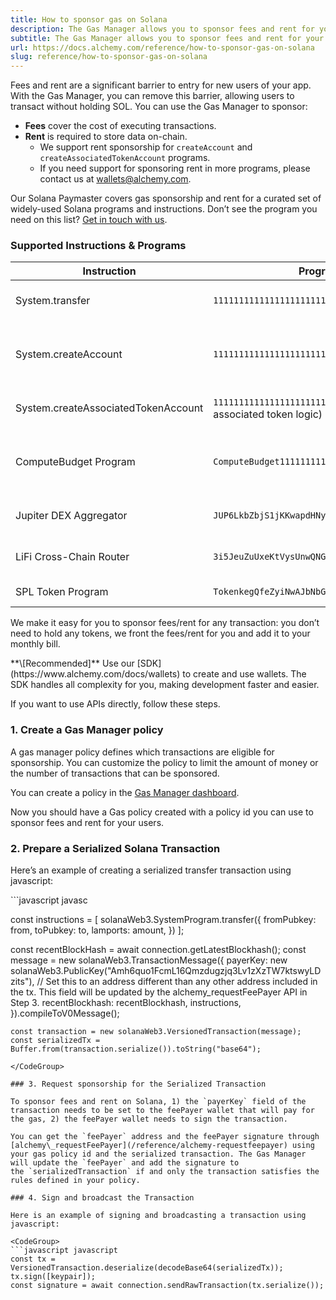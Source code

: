 ```yaml
---
title: How to sponsor gas on Solana
description: The Gas Manager allows you to sponsor fees and rent for your users on Solana, removing the biggest barrier to entry.
subtitle: The Gas Manager allows you to sponsor fees and rent for your users on Solana, removing the biggest barrier to entry.
url: https://docs.alchemy.com/reference/how-to-sponsor-gas-on-solana
slug: reference/how-to-sponsor-gas-on-solana
---
```


Fees and rent are a significant barrier to entry for new users of your app. With the Gas Manager, you can remove this barrier, allowing users to transact without holding SOL. You can use the Gas Manager to sponsor:

- **Fees** cover the cost of executing transactions.
- **Rent** is required to store data on-chain.
  - We support rent sponsorship for `createAccount` and `createAssociatedTokenAccount` programs.
  - If you need support for sponsoring rent in more programs, please contact us at wallets@alchemy.com.

Our Solana Paymaster covers gas sponsorship and rent for a curated set of widely-used Solana programs and instructions. Don’t see the program you need on this list? [Get in touch with us](mailto:smart-wallets@alchemy.com).

### Supported Instructions & Programs

| Instruction | Program ID | Description |
| --- | --- | --- |
| System.transfer | `11111111111111111111111111111111` | Transfers SOL from one account to another. |
| System.createAccount | `11111111111111111111111111111111` | Creates a new account with a specified owner and lamport balance. |
| System.createAssociatedTokenAccount | `11111111111111111111111111111111` (via associated token logic) | Creates a token account for an SPL token. |
| ComputeBudget Program | `ComputeBudget111111111111111111111111111111` | Requests additional compute units/prioritization fees. |
| Jupiter DEX Aggregator | `JUP6LkbZbjS1jKKwapdHNy74zcZ3tLUZoi5QNyVTaV4` | Token swaps and routing via Jupiter DEX. |
| LiFi Cross-Chain Router | `3i5JeuZuUxeKtVysUnwQNGerJP2bSMX9fTFfS4Nxe3Br` | LiFi routing for cross-chain swaps. |
| SPL Token Program | `TokenkegQfeZyiNwAJbNbGKPFXCWuBvf9Ss623VQ5DA` | Common SPL token operations. |

We make it easy for you to sponsor fees/rent for any transaction: you don’t need to hold any tokens, we front the fees/rent for you and add it to your monthly bill.

<Info>
  **\[Recommended]** Use our [SDK](https://www.alchemy.com/docs/wallets) to
  create and use wallets. The SDK handles all complexity for you, making
  development faster and easier.
</Info>

If you want to use APIs directly, follow these steps.

### 1. Create a Gas Manager policy

A gas manager policy defines which transactions are eligible for sponsorship. You can customize the policy to limit the amount of money or the number of transactions that can be sponsored.

You can create a policy in the [Gas Manager dashboard](https://dashboard.alchemy.com/gas-manager/policy/create/?a=api-docs).

Now you should have a Gas policy created with a policy id you can use to sponsor fees and rent for your users.

### 2. Prepare a Serialized Solana Transaction

Here’s an example of creating a serialized transfer transaction using javascript:

<CodeGroup>
  ```javascript javasc

const instructions = [
solanaWeb3.SystemProgram.transfer({
fromPubkey: from,
toPubkey: to,
lamports: amount,
})
];

const recentBlockHash = await connection.getLatestBlockhash();
const message = new solanaWeb3.TransactionMessage({
payerKey: new solanaWeb3.PublicKey("Amh6quo1FcmL16Qmzdugzjq3Lv1zXzTW7ktswyLDzits"), // Set this to an address different than any other address included in the tx. This field will be updated by the alchemy_requestFeePayer API in Step 3.
recentBlockhash: recentBlockhash,
instructions,
}).compileToV0Message();

    const transaction = new solanaWeb3.VersionedTransaction(message);
    const serializedTx = Buffer.from(transaction.serialize()).toString("base64");

````
</CodeGroup>

### 3. Request sponsorship for the Serialized Transaction

To sponsor fees and rent on Solana, 1) the `payerKey` field of the transaction needs to be set to the feePayer wallet that will pay for the gas, 2) the feePayer wallet needs to sign the transaction.

You can get the `feePayer` address and the feePayer signature through [alchemy\_requestFeePayer](/reference/alchemy-requestfeepayer) using your gas policy id and the serialized transaction. The Gas Manager will update the `feePayer` and add the signature to the `serializedTransaction` if and only the transaction satisfies the rules defined in your policy.

### 4. Sign and broadcast the Transaction

Here is an example of signing and broadcasting a transaction using javascript:

<CodeGroup>
```javascript javascript
const tx = VersionedTransaction.deserialize(decodeBase64(serializedTx));
tx.sign([keypair]);
const signature = await connection.sendRawTransaction(tx.serialize());
````

</CodeGroup>
